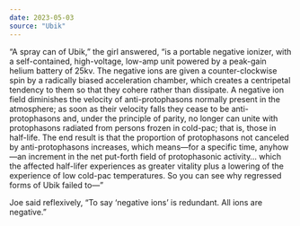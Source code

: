 ```yaml
---
date: 2023-05-03
source: "Ubik"
---
```


“A spray can of Ubik,” the girl answered, “is a portable negative ionizer, with a self-contained, high-voltage, low-amp unit powered by a peak-gain helium battery of 25kv. The negative ions are given a counter-clockwise spin by a radically biased acceleration chamber, which creates a centripetal tendency to them so that they cohere rather than dissipate. A negative ion field diminishes the velocity of anti-protophasons normally present in the atmosphere; as soon as their velocity falls they cease to be anti-protophasons and, under the principle of parity, no longer can unite with protophasons radiated from persons frozen in cold-pac; that is, those in half-life. The end result is that the proportion of protophasons not canceled by anti-protophasons increases, which means—for a specific time, anyhow—an increment in the net put-forth field of protophasonic activity… which the affected half-lifer experiences as greater vitality plus a lowering of the experience of low cold-pac temperatures. So you can see why regressed forms of Ubik failed to—”

Joe said reflexively, “To say ‘negative ions’ is redundant. All ions are negative.”
